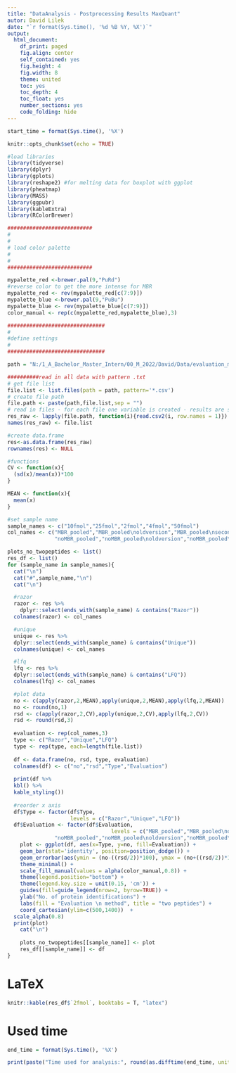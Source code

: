 ```yaml
---
title: "DataAnalysis - Postprocessing Results MaxQuant"
autor: David Lilek
date: "`r format(Sys.time(), '%d %B %Y, %X')`"
output:
  html_document:
    df_print: paged
    fig.align: center
    self_contained: yes
    fig.height: 4
    fig.width: 8
    theme: united
    toc: yes
    toc_depth: 4
    toc_float: yes
    number_sections: yes
    code_folding: hide
---
```


```r
start_time = format(Sys.time(), '%X')
```

```r
knitr::opts_chunk$set(echo = TRUE)
```

```r
#load libraries
library(tidyverse)
library(dplyr)
library(gplots)
library(reshape2) #for melting data for boxplot with ggplot
library(pheatmap)
library(MASS)
library(ggpubr)
library(kableExtra)
library(RColorBrewer)

###########################
#
#
# load color palette
#
#
###########################

mypalette_red <-brewer.pal(9,"PuRd")
#reverse color to get the more intense for MBR
mypalette_red <- rev(mypalette_red[c(7:9)])
mypalette_blue <-brewer.pal(9,"PuBu")
mypalette_blue <- rev(mypalette_blue[c(7:9)])
color_manual <- rep(c(mypalette_red,mypalette_blue),3)
```


```r
###############################
#
#define settings
#
###############################

path = "N:/1_A_Bachelor_Master_Intern/00_M_2022/David/Data/evaluation_masterthesis/UPS1/tmpfiles/UPS1_twouniquepeptides/"

##########read in all data with pattern .txt
# get file list
file.list <- list.files(path = path, pattern='*.csv')
# create file path
file.path <- paste(path,file.list,sep = "")
# read in files - for each file one variable is created - results are stored in a list
res_raw <- lapply(file.path, function(i){read.csv2(i, row.names = 1)})
names(res_raw) <- file.list
```

```r
#create data.frame
res<-as.data.frame(res_raw)
rownames(res) <- NULL
```

```r
#functions
CV <- function(x){
  (sd(x)/mean(x))*100
}

MEAN <- function(x){
  mean(x)
}
```


```r
#set sample name
sample_names <- c("10fmol","25fmol","2fmol","4fmol","50fmol")
col_names <- c("MBR_pooled","MBR_pooled\noldversion","MBR_pooled\nsecondpeptides","MBR",
               "noMBR_pooled","noMBR_pooled\noldversion","noMBR_pooled\nsecondpeptides","noMBR")
```


```r
plots_no_twopeptides <- list()
res_df <- list()
for (sample_name in sample_names){
  cat("\n")
  cat("#",sample_name,"\n")
  cat("\n")

  #razor
  razor <- res %>%
    dplyr::select(ends_with(sample_name) & contains("Razor"))
  colnames(razor) <- col_names

  #unique
  unique <- res %>%
  dplyr::select(ends_with(sample_name) & contains("Unique"))
  colnames(unique) <- col_names

  #lfq
  lfq <- res %>%
  dplyr::select(ends_with(sample_name) & contains("LFQ"))
  colnames(lfq) <- col_names

  #plot data
  no <- c(apply(razor,2,MEAN),apply(unique,2,MEAN),apply(lfq,2,MEAN))
  no <- round(no,1)
  rsd <- c(apply(razor,2,CV),apply(unique,2,CV),apply(lfq,2,CV))
  rsd <- round(rsd,3)
  
  evaluation <- rep(col_names,3)
  type <- c("Razor","Unique","LFQ")
  type <- rep(type, each=length(file.list))
  
  df <- data.frame(no, rsd, type, evaluation)
  colnames(df) <- c("no","rsd","Type","Evaluation")
  
  print(df %>%
  kbl() %>%
  kable_styling())
  
  #reorder x axis
  df$Type <- factor(df$Type,
                    levels = c("Razor","Unique","LFQ"))
  df$Evaluation <- factor(df$Evaluation,
                                 levels = c("MBR_pooled","MBR_pooled\noldversion","MBR_pooled\nsecondpeptides","MBR",
               "noMBR_pooled","noMBR_pooled\noldversion","noMBR_pooled\nsecondpeptides","noMBR"))
    plot <- ggplot(df, aes(x=Type, y=no, fill=Evaluation)) +
    geom_bar(stat='identity', position=position_dodge()) +
    geom_errorbar(aes(ymin = (no-((rsd/2))*100), ymax = (no+((rsd/2))*100)),width=0.2,         position = position_dodge(0.9)) +
    theme_minimal() +
    scale_fill_manual(values = alpha(color_manual,0.8)) +
    theme(legend.position="bottom") +
    theme(legend.key.size = unit(0.15, 'cm')) +
    guides(fill=guide_legend(nrow=2, byrow=TRUE)) +
    ylab("No. of protein identifications") +
    labs(fill = "Evaluation \n method", title = "two peptides") +
    coord_cartesian(ylim=c(500,1400))  + 
  scale_alpha(0.8)
  print(plot)
    cat("\n")
    
    plots_no_twopeptides[[sample_name]] <- plot
    res_df[[sample_name]] <- df
}
```

# LaTeX

```r
knitr::kable(res_df$`2fmol`, booktabs = T, "latex")
```



# Used time

```r
end_time = format(Sys.time(), '%X')
```



```r
print(paste("Time used for analysis:", round(as.difftime(end_time, units = "mins")-as.difftime(start_time, units = "mins"),digits=2),"minutes"))
```
